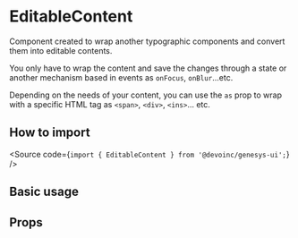 

<Meta of={Stories} />

# EditableContent

Component created to wrap another typographic components and convert them into
editable contents.

You only have to wrap the content and save the changes through a state or
another mechanism based in events as `onFocus`, `onBlur`...etc.

Depending on the needs of your content, you can use the `as` prop to wrap with
a specific HTML tag as `<span>`, `<div>`, `<ins>`... etc.

## How to import

<Source code={`import { EditableContent } from '@devoinc/genesys-ui';`} />

## Basic usage

<Canvas of={Stories.Playground} />

## Props

<ArgTypes of={Stories} />
